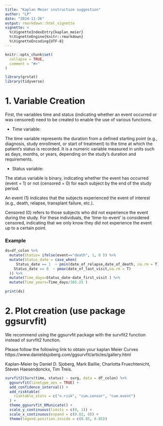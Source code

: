 ```yaml
---
title: "Kaplan Meier instruction suggestion"
author: "LP"
date: "2024-11-26"
output: rmarkdown::html_vignette
vignette: >
  %\VignetteIndexEntry{kaplan_meier}
  %\VignetteEngine{knitr::rmarkdown}
  %\VignetteEncoding{UTF-8}
---
```


```r
knitr::opts_chunk$set(
  collapse = TRUE,
  comment = "#>"
)
```

```r
library(grstat)
library(tidyverse)
```

# 1. Variable Creation

First, the variables time and status (indicating whether an event occurred or was censored) need to be created to enable the use of various functions.


* Time variable:

The time variable represents the duration from a defined starting point (e.g., diagnosis, study enrollment, or start of treatment) to the time at which the patient's status is recorded. It is a numeric variable measured in units such as days, months, or years, depending on the study's duration and requirements.

* Status variable:

The status variable is binary, indicating whether the event has occurred (event = 1) or not (censored = 0) for each subject by the end of the study period.

An event (1) indicates that the subjects experienced the event of interest (e.g., death, relapse, transplant failure, etc.).

Censored (0) refers to those subjects who did not experience the event during the study. For these individuals, the 'time-to-event' is considered censored, indicating that we only know they did not experience the event up to a certain point.

### Example

<!-- Look at dataset df_colon -->
```r
ds=df_colon %>%
  mutate(Status= ifelse(event=="death", 1, 0 )) %>%
  mutate(Status_date = case_when(
     Status_date == 1  ~ pmin(date_of_relapse,date_of_death, na.rm = T), 
    Status_date == 0  ~ pmax(date_of_last_visit,na.rm = T)
  )) %>% 
  mutate(Time_days=Status_date-date_first_visit ) %>%  
  mutate(Time_years=Time_days/365.25 )  
    
print(ds)
```

    
# 2. Plot creation  (use package ggsurvfit)

We recommend using the ggsurvfit package with the survfit2 function instead of survfit2 function.

Please follow the following link to obtain your kaplan Meier Curves
https://www.danieldsjoberg.com/ggsurvfit/articles/gallery.html

Kaplan-Meier by Daniel D. Sjoberg, Mark Baillie, Charlotta Fruechtenicht, Steven Haesendonckx, Tim Treis.

```r
survfit2(Surv(time, status) ~ surg, data = df_colon) %>%
  ggsurvfit(linetype_aes = TRUE) +
  add_confidence_interval() +
  add_risktable(
    risktable_stats = c("n.risk", "cum.censor", "cum.event")
  ) +
  theme_ggsurvfit_KMunicate() +
  scale_y_continuous(limits = c(0, 1)) +
  scale_x_continuous(expand = c(0.02, 0)) +
  theme(legend.position.inside = c(0.85, 0.85))
```


